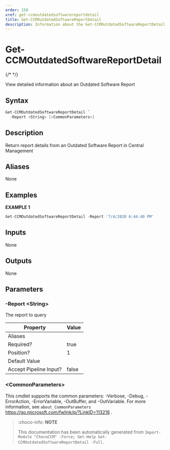 ```yaml
---
order: 150
xref: get-ccmoutdatedsoftwarereportdetail
title: Get-CCMOutdatedSoftwareReportDetail
description: Information about the Get-CCMOutdatedSoftwareReportDetail function
---
```


# Get-CCMOutdatedSoftwareReportDetail

{/* <!-- This documentation is automatically generated from /Get-CCMOutdatedSoftwareReportDetail.ps1 using GenerateDocs.ps1. Contributions are welcome at the original location(s). --> */}

View detailed information about an Outdated Software Report

## Syntax

~~~powershell
Get-CCMOutdatedSoftwareReportDetail `
  -Report <String> [<CommonParameters>]
~~~

## Description

Return report details from an Outdated Software Report in Central Management


## Aliases

None

## Examples

 **EXAMPLE 1**

~~~powershell
Get-CCMOutdatedSoftwareReportDetail -Report '7/4/2020 6:44:40 PM'

~~~

## Inputs

None

## Outputs

None

## Parameters

###  -Report &lt;String&gt;
The report to query

Property               | Value
---------------------- | -----
Aliases                |
Required?              | true
Position?              | 1
Default Value          |
Accept Pipeline Input? | false

### &lt;CommonParameters&gt;

This cmdlet supports the common parameters: -Verbose, -Debug, -ErrorAction, -ErrorVariable, -OutBuffer, and -OutVariable. For more information, see `about_CommonParameters` https://go.microsoft.com/fwlink/p/?LinkID=113216 .



<Xref title="Function Reference" value="chococcm-functions" />

> :choco-info: **NOTE**
> 
> This documentation has been automatically generated from `Import-Module "ChocoCCM" -Force; Get-Help Get-CCMOutdatedSoftwareReportDetail -Full`.
